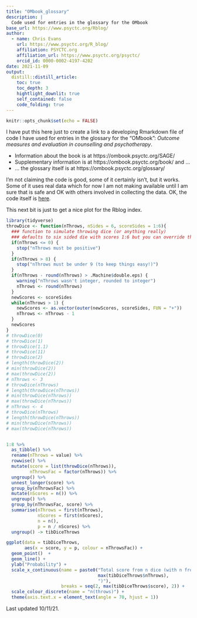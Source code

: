 ```yaml
---
title: "OMbook_glossary"
description: |
  Code used for entries in the glossary for the OMbook
base_url: https://www.psyctc.org/Rblog/
author:
  - name: Chris Evans
    url: https://www.psyctc.org/R_blog/
    affiliation: PSYCTC.org
    affiliation_url: https://www.psyctc.org/psyctc/
    orcid_id: 0000-0002-4197-4202
date: 2021-11-09
output:
  distill::distill_article:
    toc: true
    toc_depth: 3
    hightlight_downlit: true
    self_contained: false
    code_folding: true
---
```



```r
knitr::opts_chunk$set(echo = FALSE)
```

I have put this here just to create a link to a developing Rmarkdown file of code I have used for entries in the glossary for the "OMbook": *Outcome measures and evaluation in counselling and psychotherapy*.  

* Information about the book is at https://ombook.psyctc.org/SAGE/
* Supplementary information is at https://ombook.psyctc.org/book/ and ...
* ... the glossary itself is at https://ombook.psyctc.org/glossary/

I'm not claiming the code is good, some of it certainly isn't, but it works.  Some of it uses real data which for now I am not making available until I am sure that is safe and OK with others involved in collecting the data.  OK, the code itself is [here](https://www.psyctc.org/Rblog/_posts/2021-11-09-ombookglossary/OMbook_glossary.Rmd).

This next bit is just to get a nice plot for the Rblog index.

```r
library(tidyverse)
throwDice <- function(nThrows, nSides = 6, scoreSides = 1:6){
  ### function to simulate throwing dice (or anything really)
  ### defaults to six sided die with scores 1:6 but you can override that
  if(nThrows <= 0) {
    stop("nThrows must be positive")
  }
  if(nThrows > 8) {
    stop("nThrows must be under 9 (to keep things easy!)")
  }
  if(nThrows - round(nThrows) > .Machine$double.eps) {
    warning("nThrows wasn't integer, rounded to integer")
    nThrows <- round(nThrows)
  }
  newScores <- scoreSides
  while(nThrows > 1) {
    newScores <- as.vector(outer(newScores, scoreSides, FUN = "+"))
    nThrows <- nThrows - 1
  }
  newScores
}
# throwDice(0)
# throwDice(1)
# throwDice(1.1)
# throwDice(11)
# throwDice(2)
# length(throwDice(2))
# min(throwDice(2))
# max(throwDice(2))
# nThrows <- 3
# throwDice(nThrows)
# length(throwDice(nThrows))
# min(throwDice(nThrows))
# max(throwDice(nThrows))
# nThrows <- 4
# throwDice(nThrows)
# length(throwDice(nThrows))
# min(throwDice(nThrows))
# max(throwDice(nThrows))


1:8 %>%
  as_tibble() %>%
  rename(nThrows = value) %>%
  rowwise() %>%
  mutate(score = list(throwDice(nThrows)),
         nThrowsFac = factor(nThrows)) %>%
  ungroup() %>%
  unnest_longer(score) %>%
  group_by(nThrowsFac) %>%
  mutate(nScores = n()) %>%
  ungroup() %>%
  group_by(nThrowsFac, score) %>%
  summarise(nThrows = first(nThrows),
            nScores = first(nScores),
            n = n(),
            p = n / nScores) %>%
  ungroup() -> tibDiceThrows

ggplot(data = tibDiceThrows,
       aes(x = score, y = p, colour = nThrowsFac)) +
  geom_point()  +
  geom_line() +
  ylab("Probability") +
  scale_x_continuous(name = paste0("Total score from n dice (with n from 1 to ",
                                   max(tibDiceThrows$nThrows),
                                   ")"),
                     breaks = seq(2, max(tibDiceThrows$score), 2)) +
  scale_colour_discrete(name = "n(throws)") +
  theme(axis.text.x = element_text(angle = 70, hjust = 1))
```

Last updated 10/11/21.
